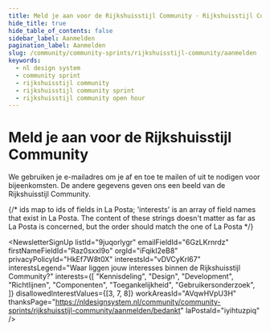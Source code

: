 ```yaml
---
title: Meld je aan voor de Rijkshuisstijl Community · Rijkshuisstijl Community · Community Sprints
hide_title: true
hide_table_of_contents: false
sidebar_label: Aanmelden
pagination_label: Aanmelden
slug: /community/community-sprints/rijkshuisstijl-community/aanmelden
keywords:
  - nl design system
  - community sprint
  - rijkshuisstijl community
  - rijkshuisstijl community sprint
  - rijkshuisstijl community open hour
---
```



# Meld je aan voor de Rijkshuisstijl Community

We gebruiken je e-mailadres om je af en toe te mailen of uit te nodigen voor bijeenkomsten. De andere gegevens geven ons een beeld van de Rijkshuisstijl Community.

{/* ids map to ids of fields in La Posta; 'interests' is an array of field names that exist in La Posta. The content of these strings doesn't matter as far as La Posta is concerned, but the order should match the one of La Posta */}

<NewsletterSignUp
  listId="9juqorlygr"
  emailFieldId="6GzLKrnrdz"
  firstNameFieldId="Raz0sxxI9o"
  orgId="iFqikI2eB8"
  privacyPolicyId="HkEf7W8t0X"
  interestsId="vDVCyKrl67"
  interestsLegend="Waar liggen jouw interesses binnen de Rijkshuisstijl Community?"
  interests={[
    "Kennisdeling",
    "Design",
    "Development",
    "Richtlijnen",
    "Componenten",
    "Toegankelijkheid",
    "Gebruikersonderzoek",
  ]}
  disallowedInterestValues={[3, 7, 8]}
  workAreasId="AVqwHVpU3H"
  thanksPage="https://nldesignsystem.nl/community/community-sprints/rijkshuisstijl-community/aanmelden/bedankt"
  laPostaId="iyihtuzpiq"
/>
